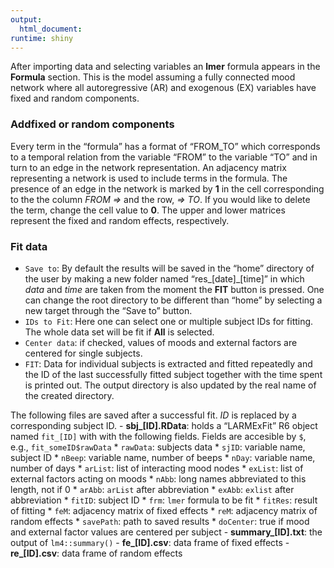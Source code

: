 ```yaml
---
output:
  html_document:
runtime: shiny
---
```

After importing data and selecting variables an **lmer** formula appears in the
**Formula** section. This is the model assuming a fully connected mood 
network where all autoregressive (AR) and exogenous (EX) variables
have fixed and random components. 

### Add\Remove fixed or random components
Every term in the "formula" has a format of "FROM_TO" which corresponds to a 
temporal relation from the variable "FROM" to the variable "TO" and in turn to 
an edge in the network representation. An adjacency matrix representing a 
network is used to include terms in the formula. The presence of an edge in the
network is marked by **1** in the cell corresponding to the the column *FROM =>*
and the row, *=> TO*.  If you would like to delete the term, change the cell value 
to **0**. The upper and lower matrices represent the fixed and random effects, 
respectively. 

### Fit data
* `Save to`: By default the results will be saved in the "home" directory of 
the user by making a new folder named "res_[date]_[time]" in which *data* and 
*time* are taken from the moment the **FIT** button is pressed. One can change 
the root directory to be different than "home" by selecting a new target 
through the "Save to" button.
* `IDs to Fit`: Here one can select one or multiple subject IDs for fitting. The
whole data set will be fit if **All** is selected. 
* `Center data`: if checked, values of moods and external factors are
centered for single subjects.
* `FIT`: Data for individual subjects is extracted and fitted repeatedly and the 
ID of the last successfully fitted subject together with the time spent is 
printed out. The output directory is also updated by the real name of the 
created directory.

The following files are saved after a successful fit. *ID* is replaced by a 
corresponding subject ID.
- **sbj_[ID].RData**: holds a "LARMExFit" R6 object named `fit_[ID]` with with 
the following fields. Fields are accesible by `$`, e.g., `fit_someID$rawData`
  * `rawData`: subjects data
  * `sjID`:    variable name, subject ID
  * `nBeep`:   variable name, number of beeps
  * `nDay`:    variable name, number of days
  * `arList`:  list of interacting mood nodes
  * `exList`:  list of external factors acting on moods
  * `nAbb`:    long names abbreviated to this length, not if 0
  * `arAbb`:   `arList` after abbreviation
  * `exAbb`:   `exlist` after abbreviation
  * `fitID`:   subject ID
  * `frm`:     `lmer` formula to be fit
  * `fitRes`:  result of fitting 
  * `feM`:     adjacency matrix of fixed effects
  * `reM`:     adjacency matrix of random effects
  * `savePath`: path to saved results
  * `doCenter`: true if mood and external factor values are centered per subject
- **summary_[ID].txt**: the output of `lm4::summary()`
- **fe_[ID].csv**: data frame of fixed effects
- **re_[ID].csv**: data frame of random effects
